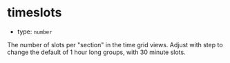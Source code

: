 
# timeslots

- type: `number`

The number of slots per "section" in the time grid views. Adjust with <LinkTo kind="props" story="step">step</LinkTo> to change the default of 1 hour long groups, with 30 minute slots.

<Canvas>
  <Story id="props--timeslots" />
</Canvas>
